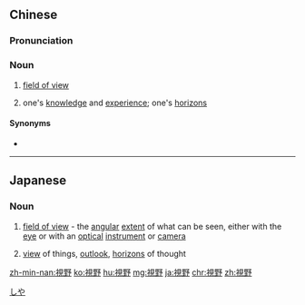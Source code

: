 {{also|视野}}
==Chinese==
{{zh-forms|s=视野}}

===Pronunciation===
{{zh-pron
|m=shìyě
|c=si6 je5
|mn=sī-iá
|cat=n
}}

===Noun===
{{zh-noun}}

# {{lb|zh|optics}} [[field of view]]
# one's [[knowledge]] and [[experience]]; one's [[horizons]]
#: {{zh-x|開拓 視野|to broaden one's '''horizons'''}}

====Synonyms====
* {{zh-l|視界}}

{{zh-cat|Advanced}}

----

==Japanese==
{{ja-kanjitab|し|や|yomi=o}}

===Noun===
{{ja-noun|しや}}

# {{lb|ja|optics|sort=しや}} [[field of view]] - the [[angular]] [[extent]] of what can be seen, either with the [[eye]] or with an [[optical]] [[instrument]] or [[camera]]
# [[view]] of things, [[outlook]], [[horizons]] of thought

[[Category:ja:Optics|しや]]

[[zh-min-nan:視野]]
[[ko:視野]]
[[hu:視野]]
[[mg:視野]]
[[ja:視野]]
[[chr:視野]]
[[zh:視野]]
